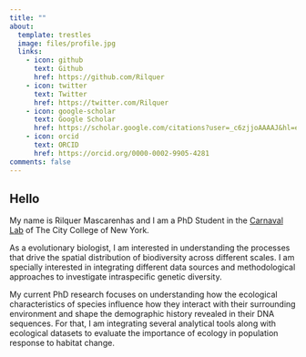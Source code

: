 ```yaml
---
title: ""
about:
  template: trestles
  image: files/profile.jpg
  links:
    - icon: github
      text: Github
      href: https://github.com/Rilquer
    - icon: twitter
      text: Twitter
      href: https://twitter.com/Rilquer
    - icon: google-scholar
      text: Google Scholar
      href: https://scholar.google.com/citations?user=_c6zjjoAAAAJ&hl=en&oi=ao
    - icon: orcid
      text: ORCID
      href: https://orcid.org/0000-0002-9905-4281
comments: false
---
```


## Hello

My name is Rilquer Mascarenhas and I am a PhD Student in the [Carnaval Lab](https://www.carnavallab.org) of The City College of New York.

As a evolutionary biologist, I am interested in understanding the processes that drive the spatial distribution of biodiversity across different scales. I am specially interested in integrating different data sources and methodological approaches to investigate intraspecific genetic diversity.

My current PhD research focuses on understanding how the ecological characteristics of species influence how they interact with their surrounding environment and shape the demographic history revealed in their DNA sequences. For that, I am integrating several analytical tools along with ecological datasets to evaluate the importance of ecology in population response to habitat change.